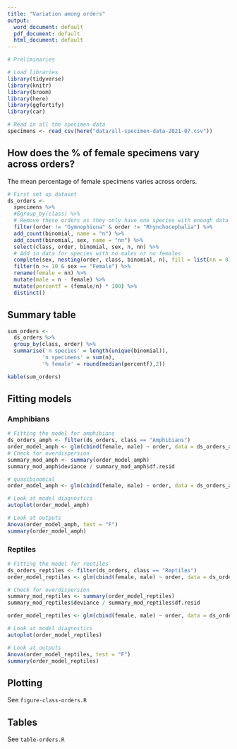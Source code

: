 ```yaml
---
title: "Variation among orders"
output:
  word_document: default
  pdf_document: default
  html_document: default
---
```


```r
# Preliminaries

# Load libraries
library(tidyverse)
library(knitr)
library(broom)
library(here)
library(ggfortify)
library(car)
```

```r
# Read in all the specimen data
specimens <- read_csv(here("data/all-specimen-data-2021-07.csv")) 
```

## How does the % of female specimens vary across orders?

The mean percentage of female specimens varies across orders.

```r
# First set up dataset
ds_orders <-
  specimens %>%
  #ßgroup_by(class) %>%
  # Remove these orders as they only have one species with enough data
  filter(order != "Gymnophiona" & order != "Rhynchocephalia") %>%
  add_count(binomial, name = "n") %>%
  add_count(binomial, sex, name = "nn") %>%
  select(class, order, binomial, sex, n, nn) %>%
  # Add in data for species with no males or no females
  complete(sex, nesting(order, class, binomial, n), fill = list(nn = 0)) %>%
  filter(n >= 10 & sex == "Female") %>%
  rename(female = nn) %>%
  mutate(male = n - female) %>%
  mutate(percentf = (female/n) * 100) %>%
  distinct()
```

## Summary table
```r
sum_orders <-
  ds_orders %>%
  group_by(class, order) %>%
  summarise('n species' = length(unique(binomial)),
           'n specimens' = sum(n),
           '% female' = round(median(percentf),2))

kable(sum_orders)
```

## Fitting models
### Amphibians
```r
# Fitting the model for amphibians
ds_orders_amph <- filter(ds_orders, class == "Amphibians")
order_model_amph <- glm(cbind(female, male) ~ order, data = ds_orders_amph, family = "binomial")
# Check for overdispersion
summary_mod_amph <- summary(order_model_amph)
summary_mod_amph$deviance / summary_mod_amph$df.resid 

# quasibinomial
order_model_amph <- glm(cbind(female, male) ~ order, data = ds_orders_amph, family = "quasibinomial")

# Look at model diagnostics
autoplot(order_model_amph)

# Look at outputs
Anova(order_model_amph, test = "F")
summary(order_model_amph)


```

### Reptiles
```r
# Fitting the model for reptiles
ds_orders_reptiles <- filter(ds_orders, class == "Reptiles")
order_model_reptiles <- glm(cbind(female, male) ~ order, data = ds_orders_reptiles, family = "binomial")

# Check for overdispersion
summary_mod_reptiles <- summary(order_model_reptiles)
summary_mod_reptiles$deviance / summary_mod_reptiles$df.resid 

order_model_reptiles <- glm(cbind(female, male) ~ order, data = ds_orders_reptiles, family = "quasibinomial")

# Look at model diagnostics
autoplot(order_model_reptiles)

# Look at outputs
Anova(order_model_reptiles, test = "F")
summary(order_model_reptiles)
```

## Plotting

See `figure-class-orders.R`

## Tables

See `table-orders.R`
